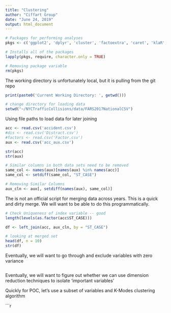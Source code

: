 ```yaml
---
title: "Clustering"
author: "Ciffart Group"
date: "June 24, 2019"
output: html_document
---
```


```r

# Packages for performing analyses
pkgs <- c('ggplot2', 'dplyr', 'cluster', 'factoextra', 'caret', 'klaR', 'FactoMineR')

# Installs all of the packages
lapply(pkgs, require, character.only = TRUE)

# Removing package variable
rm(pkgs)

```

The working directory is unfortunately local, but it is pulling from the git repo

```r

print(paste0('Current Working Directory: ', getwd()))

# change directory for loading data
setwd("~/NYCTrafficCollisions/data/FARS2017NationalCSV")

```

Using file paths to load data for later joining

```r

acc <- read.csv('accident.csv')
#dis <- read.csv('Distract.csv')
#factors <- read.csv('Factor.csv')
aux <- read.csv('acc_aux.csv')

```


```r
str(acc)
str(aux)

# Similar columns in both data sets need to be removed
same_col <- names(aux)[names(aux) %in% names(acc)]
same_col <- setdiff(same_col, "ST_CASE")

# Removing Similar Columns
aux_cln <- aux[, setdiff(names(aux), same_col)]

```

The is not an official script for merging data across years. This is a quick and dirty merge. We will want to be able to do this programmatically.

```r

# Check Uniqueness of index variable -- good
length(levels(as.factor(acc$ST_CASE)))

df <- left_join(acc, aux_cln, by = "ST_CASE")

# looking at merged set
head(df, n = 10)
str(df)
```

Eventually, we will want to go through and exclude variables with zero variance
```r


```


Eventually, we will want to figure out whether we can use dimension reduction techniques to isolate 'important variables'

Quickly for POC, let's use a subset of variables and K-Modes clustering algorithm

```r
